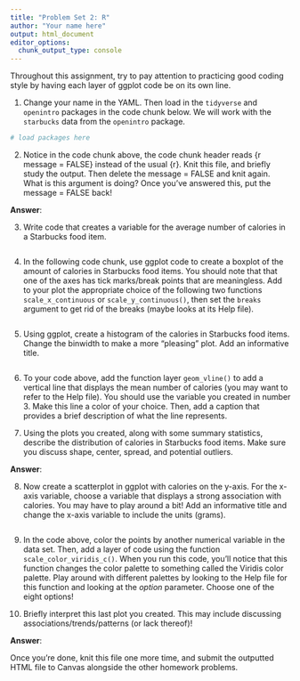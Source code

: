 ```yaml
---
title: "Problem Set 2: R"
author: "Your name here"
output: html_document
editor_options: 
  chunk_output_type: console
---
```


Throughout this assignment, try to pay attention to practicing good coding style by having each layer of ggplot code be on its own line.

1.  Change your name in the YAML. Then load in the `tidyverse` and `openintro` packages in the code chunk below. We will work with the `starbucks` data from the `openintro` package.

```r
# load packages here

```

2.  Notice in the code chunk above, the code chunk header reads {r message = FALSE} instead of the usual {r}. Knit this file, and briefly study the output. Then delete the message = FALSE and knit again. What is this argument is doing? Once you've answered this, put the message = FALSE back!

**Answer**:

3.  Write code that creates a variable for the average number of calories in a Starbucks food item.

```r

```


4.  In the following code chunk, use ggplot code to create a boxplot of the amount of calories in Starbucks food items. You should note that that one of the axes has tick marks/break points that are meaningless. Add to your plot the appropriate choice of the following two functions `scale_x_continuous` or `scale_y_continuous()`, then set the `breaks` argument to get rid of the breaks (maybe looks at its Help file).

```r

```



5.  Using ggplot, create a histogram of the calories in Starbucks food items. Change the binwidth to make a more "pleasing" plot. Add an informative title.

```r

```

6.  To your code above, add the function layer `geom_vline()` to add a vertical line that displays the mean number of calories (you may want to refer to the Help file). You should use the variable you created in number 3. Make this line a color of your choice. Then, add a caption that provides a brief description of what the line represents.

7.  Using the plots you created, along with some summary statistics, describe the distribution of calories in Starbucks food items. Make sure you discuss shape, center, spread, and potential outliers.

**Answer**:

8.  Now create a scatterplot in ggplot with calories on the y-axis. For the x-axis variable, choose a variable that displays a strong association with calories. You may have to play around a bit! Add an informative title and change the x-axis variable to include the units (grams).

```r

```

9.  In the code above, color the points by another numerical variable in the data set. Then, add a layer of code using the function `scale_color_viridis_c()`. When you run this code, you'll notice that this function changes the color palette to something called the Viridis color palette. Play around with different palettes by looking to the Help file for this function and looking at the *option* parameter. Choose one of the eight options!

10. Briefly interpret this last plot you created. This may include discussing associations/trends/patterns (or lack thereof)!

**Answer**:

Once you're done, knit this file one more time, and submit the outputted HTML file to Canvas alongside the other homework problems.
